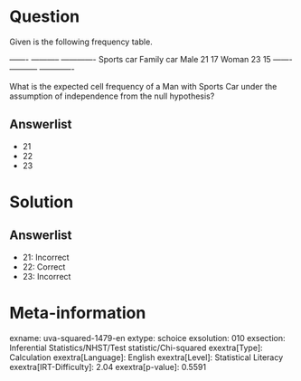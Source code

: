 Question
========

Given is the following frequency table.

  ------- ----------- ------------- Sports car Family car Male 21 17 Woman 23 15 ------- ----------- -------------

What is the expected cell frequency of a Man with Sports Car under the assumption of independence from the null hypothesis?

Answerlist
----------

* 21
* 22
* 23

Solution
========

Answerlist
----------

* 21: Incorrect
* 22: Correct
* 23: Incorrect

Meta-information
================
exname: uva-squared-1479-en
extype: schoice
exsolution: 010
exsection: Inferential Statistics/NHST/Test statistic/Chi-squared
exextra[Type]: Calculation
exextra[Language]: English
exextra[Level]: Statistical Literacy
exextra[IRT-Difficulty]: 2.04
exextra[p-value]: 0.5591
